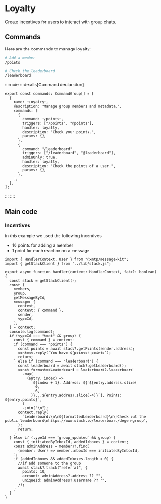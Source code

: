 # Loyalty

Create incentives for users to interact with group chats.

## Commands

Here are the commands to manage loyalty:

```bash [cmd]
# Add a member
/points

# Check the leaderboard
/leaderboard
```

::::note
:::details[Command declaration]

```tsx [src/commands.ts]
export const commands: CommandGroup[] = [
  {
    name: "Loyalty",
    description: "Manage group members and metadata.",
    commands: [
      {
        command: "/points",
        triggers: ["/points", "@points"],
        handler: loyalty,
        description: "Check your points.",
        params: {},
      },
      {
        command: "/leaderboard",
        triggers: ["/leaderboard", "@leaderboard"],
        adminOnly: true,
        handler: loyalty,
        description: "Check the points of a user.",
        params: {},
      },
    ],
  },
];
```

:::
::::

## Main code

### Incentives

In this example we used the following incentives:

- 10 points for adding a member
- 1 point for each reaction on a message

```tsx [src/handler/loyalty.ts]
import { HandlerContext, User } from "@xmtp/message-kit";
import { getStackClient } from "../lib/stack.js";

export async function handler(context: HandlerContext, fake?: boolean) {
  const stack = getStackClient();
  const {
    members,
    group,
    getMessageById,
    message: {
      content,
      content: { command },
      sender,
      typeId,
    },
  } = context;
  console.log(command);
  if (typeId === "text" && group) {
    const { command } = content;
    if (command === "points") {
      const points = await stack?.getPoints(sender.address);
      context.reply(`You have ${points} points`);
      return;
    } else if (command === "leaderboard") {
      const leaderboard = await stack?.getLeaderboard();
      const formattedLeaderboard = leaderboard?.leaderboard
        .map(
          (entry, index) =>
            `${index + 1}. Address: ${`${entry.address.slice(
              0,
              6,
            )}...${entry.address.slice(-4)}`}, Points: ${entry.points}`,
        )
        .join("\n");
      context.reply(
        `Leaderboard:\n\n${formattedLeaderboard}\n\nCheck out the public leaderboard\nhttps://www.stack.so/leaderboard/degen-group`,
      );
      return;
    }
  } else if (typeId === "group_updated" && group) {
    const { initiatedByInboxId, addedInboxes } = content;
    const adminAddress = members?.find(
      (member: User) => member.inboxId === initiatedByInboxId,
    );
    if (addedInboxes && addedInboxes.length > 0) {
      //if add someone to the group
      await stack?.track("referral", {
        points: 10,
        account: adminAddress?.address ?? "",
        uniqueId: adminAddress?.username ?? "",
      });
    }
  }
}
```

